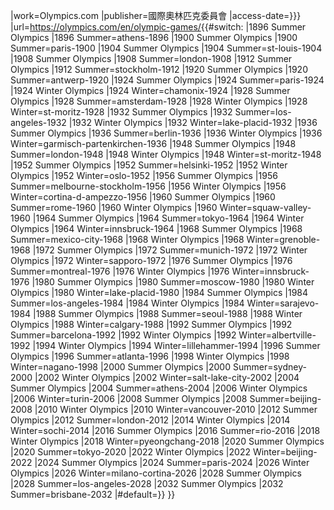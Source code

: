 {{cite web
|title={{#switch:{{{games}}}
|1896 Summer Olympics
|1896 Summer=Athens 1896
|1900 Summer Olympics
|1900 Summer=Paris 1900
|1904 Summer Olympics
|1904 Summer=St Louis 1904
|1908 Summer Olympics
|1908 Summer=London 1908
|1912 Summer Olympics
|1912 Summer=Stockholm 1912
|1920 Summer Olympics
|1920 Summer=Antwerp 1920
|1924 Summer Olympics
|1924 Summer=Paris 1924
|1924 Winter Olympics
|1924 Winter=Chamonix 1924
|1928 Summer Olympics
|1928 Summer=Amsterdam 1928
|1928 Winter Olympics
|1928 Winter=St Moritz 1928
|1932 Summer Olympics
|1932 Summer=Los Angeles 1932
|1932 Winter Olympics
|1932 Winter=Lake Placid 1932
|1936 Summer Olympics
|1936 Summer=Berlin 1936
|1936 Winter Olympics
|1936 Winter=Garmisch-Partenkirchen 1936
|1948 Summer Olympics
|1948 Summer=London 1948
|1948 Winter Olympics
|1948 Winter=St Moritz 1948
|1952 Summer Olympics
|1952 Summer=Helsinki 1952
|1952 Winter Olympics
|1952 Winter=Oslo 1952
|1956 Summer Olympics
|1956 Summer=Melbourne - Stockholm 1956
|1956 Winter Olympics
|1956 Winter=Cortina D'Ampezzo 1956
|1960 Summer Olympics
|1960 Summer=Rome 1960
|1960 Winter Olympics
|1960 Winter=Squaw Valley 1960
|1964 Summer Olympics
|1964 Summer=Tokyo 1964
|1964 Winter Olympics
|1964 Winter=Innsbruck 1964
|1968 Summer Olympics
|1968 Summer=Mexico City 1968
|1968 Winter Olympics
|1968 Winter=Grenoble 1968
|1972 Summer Olympics
|1972 Summer=Munich 1972
|1972 Winter Olympics
|1972 Winter=Sapporo 1972
|1976 Summer Olympics
|1976 Summer=Montreal 1976
|1976 Winter Olympics
|1976 Winter=Innsbruck 1976
|1980 Summer Olympics
|1980 Summer=Moscow 1980
|1980 Winter Olympics
|1980 Winter=Lake Placid 1980
|1984 Summer Olympics
|1984 Summer=Los Angeles 1984
|1984 Winter Olympics
|1984 Winter=Sarajevo 1984
|1988 Summer Olympics
|1988 Summer=Seoul 1988
|1988 Winter Olympics
|1988 Winter=Calgary 1988
|1992 Summer Olympics
|1992 Summer=Barcelona 1992
|1992 Winter Olympics
|1992 Winter=Albertville 1992
|1994 Winter Olympics
|1994 Winter=Lillehammer 1994
|1996 Summer Olympics
|1996 Summer=Atlanta 1996
|1998 Winter Olympics
|1998 Winter=Nagano 1998
|2000 Summer Olympics
|2000 Summer=Sydney 2000
|2002 Winter Olympics
|2002 Winter=Salt Lake City 2002
|2004 Summer Olympics
|2004 Summer=Athens 2004
|2006 Winter Olympics
|2006 Winter=Turin 2006
|2008 Summer Olympics
|2008 Summer=Beijing 2008
|2010 Winter Olympics
|2010 Winter=Vancouver 2010
|2012 Summer Olympics
|2012 Summer=London 2012
|2014 Winter Olympics
|2014 Winter=Sochi 2014
|2016 Summer Olympics
|2016 Summer=Rio de Janeiro 2016
|2018 Winter Olympics
|2018 Winter=Pyeongchang 2018
|2020 Summer Olympics
|2020 Summer=Tokyo 2020
|2022 Winter Olympics
|2022 Winter=Beijing 2022
|2024 Summer Olympics
|2024 Summer=Paris 2024
|2026 Winter Olympics
|2026 Winter=Milano-Cortina 2026
|2028 Summer Olympics
|2028 Summer=Los Angeles 2028
|2032 Summer Olympics
|2032 Summer=Brisbane 2032
|#default=Olympic Games}}
|work=Olympics.com
|publisher=國際奧林匹克委員會
|access-date={{{access-date|{{{accessdate|}}}}}}
|url=https://olympics.com/en/olympic-games/{{#switch:{{{games}}}
|1896 Summer Olympics
|1896 Summer=athens-1896
|1900 Summer Olympics
|1900 Summer=paris-1900
|1904 Summer Olympics
|1904 Summer=st-louis-1904
|1908 Summer Olympics
|1908 Summer=london-1908
|1912 Summer Olympics
|1912 Summer=stockholm-1912
|1920 Summer Olympics
|1920 Summer=antwerp-1920
|1924 Summer Olympics
|1924 Summer=paris-1924
|1924 Winter Olympics
|1924 Winter=chamonix-1924
|1928 Summer Olympics
|1928 Summer=amsterdam-1928
|1928 Winter Olympics
|1928 Winter=st-moritz-1928
|1932 Summer Olympics
|1932 Summer=los-angeles-1932
|1932 Winter Olympics
|1932 Winter=lake-placid-1932
|1936 Summer Olympics
|1936 Summer=berlin-1936
|1936 Winter Olympics
|1936 Winter=garmisch-partenkirchen-1936
|1948 Summer Olympics
|1948 Summer=london-1948
|1948 Winter Olympics
|1948 Winter=st-moritz-1948
|1952 Summer Olympics
|1952 Summer=helsinki-1952
|1952 Winter Olympics
|1952 Winter=oslo-1952
|1956 Summer Olympics
|1956 Summer=melbourne-stockholm-1956
|1956 Winter Olympics
|1956 Winter=cortina-d-ampezzo-1956
|1960 Summer Olympics
|1960 Summer=rome-1960
|1960 Winter Olympics
|1960 Winter=squaw-valley-1960
|1964 Summer Olympics
|1964 Summer=tokyo-1964
|1964 Winter Olympics
|1964 Winter=innsbruck-1964
|1968 Summer Olympics
|1968 Summer=mexico-city-1968
|1968 Winter Olympics
|1968 Winter=grenoble-1968
|1972 Summer Olympics
|1972 Summer=munich-1972
|1972 Winter Olympics
|1972 Winter=sapporo-1972
|1976 Summer Olympics
|1976 Summer=montreal-1976
|1976 Winter Olympics
|1976 Winter=innsbruck-1976
|1980 Summer Olympics
|1980 Summer=moscow-1980
|1980 Winter Olympics
|1980 Winter=lake-placid-1980
|1984 Summer Olympics
|1984 Summer=los-angeles-1984
|1984 Winter Olympics
|1984 Winter=sarajevo-1984
|1988 Summer Olympics
|1988 Summer=seoul-1988
|1988 Winter Olympics
|1988 Winter=calgary-1988
|1992 Summer Olympics
|1992 Summer=barcelona-1992
|1992 Winter Olympics
|1992 Winter=albertville-1992
|1994 Winter Olympics
|1994 Winter=lillehammer-1994
|1996 Summer Olympics
|1996 Summer=atlanta-1996
|1998 Winter Olympics
|1998 Winter=nagano-1998
|2000 Summer Olympics
|2000 Summer=sydney-2000
|2002 Winter Olympics
|2002 Winter=salt-lake-city-2002
|2004 Summer Olympics
|2004 Summer=athens-2004
|2006 Winter Olympics
|2006 Winter=turin-2006
|2008 Summer Olympics
|2008 Summer=beijing-2008
|2010 Winter Olympics
|2010 Winter=vancouver-2010
|2012 Summer Olympics
|2012 Summer=london-2012
|2014 Winter Olympics
|2014 Winter=sochi-2014
|2016 Summer Olympics
|2016 Summer=rio-2016
|2018 Winter Olympics
|2018 Winter=pyeongchang-2018
|2020 Summer Olympics
|2020 Summer=tokyo-2020
|2022 Winter Olympics
|2022 Winter=beijing-2022
|2024 Summer Olympics
|2024 Summer=paris-2024
|2026 Winter Olympics
|2026 Winter=milano-cortina-2026
|2028 Summer Olympics
|2028 Summer=los-angeles-2028
|2032 Summer Olympics
|2032 Summer=brisbane-2032
|#default=}}
}}<noinclude>{{documentation}}</noinclude>